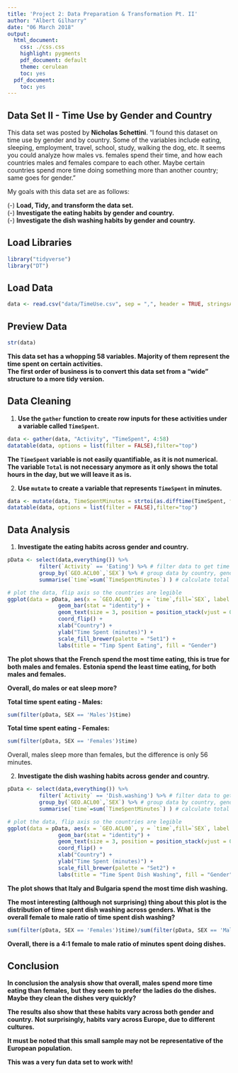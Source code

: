 ```yaml
---
title: 'Project 2: Data Preparation & Transformation Pt. II'
author: "Albert Gilharry"
date: "06 March 2018"
output:
  html_document:
    css: ./css.css
    highlight: pygments
    pdf_document: default
    theme: cerulean
    toc: yes
  pdf_document:
    toc: yes
---
```


## Data Set II - Time Use by Gender and Country

<div id = "comment">
This data set was posted by **Nicholas Schettini**. "I found this dataset on time use by gender and by country.  Some of the variables include eating, sleeping, employment, travel, school, study, walking the dog, etc.  It seems you could analyze how males vs. females spend their time, and how each countries males and females compare to each other.  Maybe certain countries spend more time doing something more than another country; same goes for gender."

My goals with this data set are as follows: <br />

  (-) **Load, Tidy, and transform the data set.** <br />
  (-) **Investigate the eating habits by gender and country.** <br />
  (-) **Investigate the dish washing habits by gender and country.** <br />
</div>


## Load Libraries

```r
library("tidyverse")
library("DT")
```


## Load Data

```r
data <- read.csv("data/TimeUse.csv", sep = ",", header = TRUE, stringsAsFactors = FALSE,fileEncoding = "UTF-8-BOM")
```


## Preview Data

<div id = "solution">
```r
str(data)
```
</div>

<div id ="comment">
**This data set has a whopping 58 variables. Majority of them represent the time spent on certain activities. **<br />
**The first order of business is to convert this data set from a "wide" structure to a more tidy version.**
</div>

## Data Cleaning

(1) **Use the `gather` function to create row inputs for these activities under a variable called `TimeSpent`.**

<div id = "solution">
```r
data <- gather(data, "Activity", "TimeSpent", 4:58)
datatable(data, options = list(filter = FALSE),filter="top")
```
</div>


<div id="comment">
**The `TimeSpent` variable is not easily quantifiable, as it is not numerical.**<br />
**The variable `Total` is not necessary anymore as it only shows the total hours in the day, but we will leave it as is.**<br />
</div>

(2) **Use `mutate` to create a variable that represents `TimeSpent` in minutes. **

<div id="solution">
```r
data <- mutate(data, TimeSpentMinutes = strtoi(as.difftime(TimeSpent, format = "%H:%M", units = "mins")))
datatable(data, options = list(filter = FALSE),filter="top")
```
</div>


## Data Analysis

(1) **Investigate the eating habits across gender and country.**

<div id = "solution">
```r

pData <- select(data,everything()) %>% 
          filter(`Activity` == 'Eating') %>% # filter data to get time spent eating
          group_by(`GEO.ACL00`,`SEX`) %>% # group data by country, gender 
          summarise(`time`=sum(`TimeSpentMinutes`) ) # calculate total minutes for each group 

# plot the data, flip axis so the countries are legible
ggplot(data = pData, aes(x = `GEO.ACL00`, y = `time`,fill=`SEX`, label = time)) + 
                geom_bar(stat = "identity") + 
                geom_text(size = 3, position = position_stack(vjust = 0.5)) + 
                coord_flip() +
                xlab("Country") +
                ylab("Time Spent (minutes)") +
                scale_fill_brewer(palette = "Set1") +
                labs(title = "Timp Spent Eating", fill = "Gender")

```
</div>

<div id = "comment">
**The plot shows that the French spend the most time eating, this is true for both males and females.**
**Estonia spend the least time eating, for both males and females.**

**Overall, do males or eat sleep more?**
</div>

<div id = "solution">
**Total time spent eating - Males:**
```r
sum(filter(pData, SEX == 'Males')$time)
```

**Total time spent eating - Females:**
```r
sum(filter(pData, SEX == 'Females')$time)
```
</div>

<div id = "comment">
Overall, males sleep more than females, but the difference is only 56 minutes.
</div>


(2) **Investigate the dish washing habits across gender and country.**

<div id = "solution">
```r

pData <- select(data,everything()) %>% 
          filter(`Activity` == 'Dish.washing') %>% # filter data to get time spent dish washing
          group_by(`GEO.ACL00`,`SEX`) %>% # group data by country, gender 
          summarise(`time`=sum(`TimeSpentMinutes`) ) # calculate total minutes for each group 

# plot the data, flip axis so the countries are legible
ggplot(data = pData, aes(x = `GEO.ACL00`, y = `time`,fill=`SEX`, label = time)) + 
                geom_bar(stat = "identity") + 
                geom_text(size = 3, position = position_stack(vjust = 0.5)) + 
                coord_flip() +
                xlab("Country") +
                ylab("Time Spent (minutes)") +
                scale_fill_brewer(palette = "Set2") +
                labs(title = "Time Spent Dish Washing", fill = "Gender")

```
</div>

<div id = "comment">
**The plot shows that Italy and Bulgaria spend the most time dish washing.**

**The most interesting (although not surprising) thing about this plot is the distribution of time spent dish washing across genders. **
**What is the overall female to male ratio of time spent dish washing?**
</div>

<div id = "solution">
```r
sum(filter(pData, SEX == 'Females')$time)/sum(filter(pData, SEX == 'Males')$time)
```
</div>

<div id = "comment">
**Overall, there is a 4:1 female to male ratio of minutes spent doing dishes.**
</div>


## Conclusion

<div id = "comment">
**In conclusion the analysis show that overall, males spend more time eating than females,**
**but they seem to prefer the ladies do the dishes. Maybe they clean the dishes very quickly?**

**The results also show that these habits vary across both gender and country.**
**Not surprisingly, habits vary across Europe, due to different cultures.**

**It must be noted that this small sample may not be representative of the European population.**

**This was a very fun data set to work with!**
</div>










